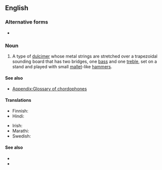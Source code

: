 ==English==
{{wikipedia}}

===Alternative forms===
* {{l|en|hammer dulcimer}}

===Noun===
{{en-noun}}

# {{lb|en|musical instrument}} A type of [[dulcimer]] whose metal strings are stretched over a trapezoidal sounding board that has two bridges, one [[bass]] and one [[treble]], set on a stand and played with small [[mallet]]-like [[hammer]]s.

====See also====
* [[Appendix:Glossary of chordophones]]

====Translations====
{{trans-top|a trapezoidal zither with metal strings}}
* Finnish: {{t|fi|dulcimer}}
* Hindi: {{t|hi|संतूर|m}}
{{trans-mid}}
* Irish: {{t|ga|téadchlár casúr|m}}
* Marathi: {{t|mr|संतूर|m}}
* Swedish: {{t+|sv|hackbräde|n}}
{{trans-bottom}}

====See also====
* {{l|ko|양금}}
* {{l|zh|揚琴}}